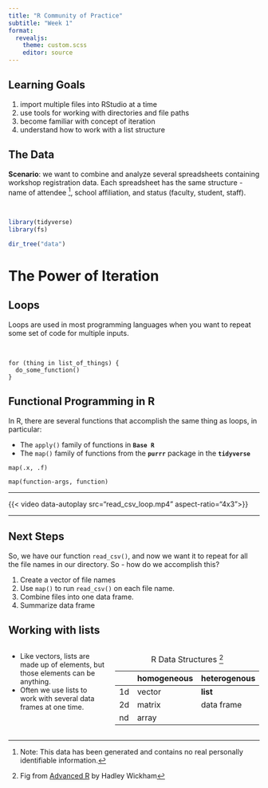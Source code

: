 ```yaml
---
title: "R Community of Practice"
subtitle: "Week 1"
format: 
  revealjs:
    theme: custom.scss
    editor: source
---
```


## Learning Goals

::: incremental
1.  import multiple files into RStudio at a time
1. use tools for working with directories and file paths
1.  become familiar with concept of iteration
1.  understand how to work with a list structure
:::

## The Data {.smaller}

**Scenario**: we want to combine and analyze several spreadsheets containing workshop registration data. Each spreadsheet has the same structure - name of attendee ^[Note: This data has been generated and contains no real personally identifiable information.], school affiliation, and status (faculty, student, staff).

<br/>


```r
library(tidyverse)
library(fs)

dir_tree("data")
```

# The Power of Iteration

## Loops

Loops are used in most programming languages when you want to repeat some set of code for multiple inputs.

<br/>

```         
for (thing in list_of_things) {
  do_some_function()
}
```

## Functional Programming in R

In R, there are several functions that accomplish the same thing as loops, in particular:

-   The `apply()` family of functions in **`Base R`**
-   The `map()` family of functions from the **`purrr`** package in the **`tidyverse`**

```         
map(.x, .f)

map(function-args, function)
```

------------------------------------------------------------------------

{{< video data-autoplay src="read_csv_loop.mp4" aspect-ratio="4x3">}}

--------------------------------------------------


## Next Steps

So, we have our function `read_csv()`, and now we want it to repeat for all the file names in our directory. So - how do we accomplish this?

1.  Create a vector of file names
2.  Use `map()` to run `read_csv()` on each file name.
3.  Combine files into one data frame.
4.  Summarize data frame

## Working with lists

::: {.columns .v-center-container}

::: {.column width="40%"}
-   Like vectors, lists are made up of elements, but those elements can be anything.
-   Often we use lists to work with several data frames at one time.
:::

::: {.column width="60%"}
|     | homogeneous | heterogenous |
|-----|-------------|--------------|
| 1d  | vector      | **list**     |
| 2d  | matrix      | data frame   |
| nd  | array       |              |

: R Data Structures ^[Fig from [Advanced R](http://adv-r.had.co.nz/Data-structures.html) by Hadley Wickham]
:::
:::

